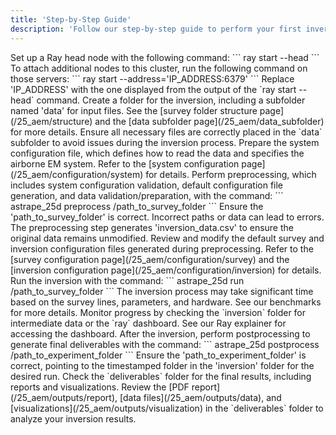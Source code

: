 ```yaml
---
title: 'Step-by-Step Guide'
description: 'Follow our step-by-step guide to perform your first inversion with Astrape.'
---
```


<Steps>
  <Step title="Start Ray">
    Set up a Ray head node with the following command: 
    ```
    ray start --head
    ```
    To attach additional nodes to this cluster, run the following command on those servers:
    ```
    ray start --address='IP_ADDRESS:6379'
    ```
    <Warning>Replace 'IP_ADDRESS' with the one displayed from the output of the `ray start --head` command.</Warning>
  </Step>

  <Step title="Set Up Folder Structure">
    Create a folder for the inversion, including a subfolder named 'data' for input files. See the [survey folder structure page](/25_aem/structure) and the [data subfolder page](/25_aem/data_subfolder) for more details.
    <Tip>Ensure all necessary files are correctly placed in the `data` subfolder to avoid issues during the inversion process.</Tip>
  </Step>

  <Step title="Prepare System Configuration File">
    Prepare the system configuration file, which defines how to read the data and specifies the airborne EM system. Refer to the [system configuration page](/25_aem/configuration/system) for details.
  </Step>

  <Step title="Preprocessing">
    Perform preprocessing, which includes system configuration validation, default configuration file generation, and data validation/preparation, with the command:
    ```
    astrape_25d preprocess /path_to_survey_folder
    ```
    <Warning>Ensure the 'path_to_survey_folder' is correct. Incorrect paths or data can lead to errors.</Warning>
    <Check>The preprocessing step generates 'inversion_data.csv' to ensure the original data remains unmodified.</Check>
  </Step>

  <Step title="Modify Configuration Files">
    Review and modify the default survey and inversion configuration files generated during preprocessing. Refer to the [survey configuration page](/25_aem/configuration/survey) and the [inversion configuration page](/25_aem/configuration/inversion) for details.
  </Step>

  <Step title="Run Inversion">
    Run the inversion with the command:
    ```
    astrape_25d run /path_to_survey_folder
    ```
    <Warning>The inversion process may take significant time based on the survey lines, parameters, and hardware. See our benchmarks for more details.</Warning>
    Monitor progress by checking the `inversion` folder for intermediate data or the `ray` dashboard. See our Ray explainer for accessing the dashboard.
  </Step>

  <Step title="Postprocessing">
    After the inversion, perform postprocessing to generate final deliverables with the command:
    ```
    astrape_25d postprocess /path_to_experiment_folder
    ```
    <Info>Ensure the 'path_to_experiment_folder' is correct, pointing to the timestamped folder in the 'inversion' folder for the desired run.</Info>
    Check the `deliverables` folder for the final results, including reports and visualizations.
    <Check>Review the [PDF report](/25_aem/outputs/report), [data files](/25_aem/outputs/data), and [visualizations](/25_aem/outputs/visualization) in the `deliverables` folder to analyze your inversion results.</Check>
  </Step>
</Steps>
